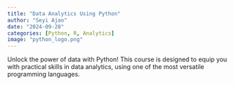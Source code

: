 ```yaml
---
title: "Data Analytics Using Python"
author: "Seyi Ajao"
date: "2024-09-28"
categories: [Python, R, Analytics]
image: "python_logo.png"
---
```



Unlock the power of data with Python! This course is designed to equip you with practical skills in data analytics, using one of the most versatile programming languages.